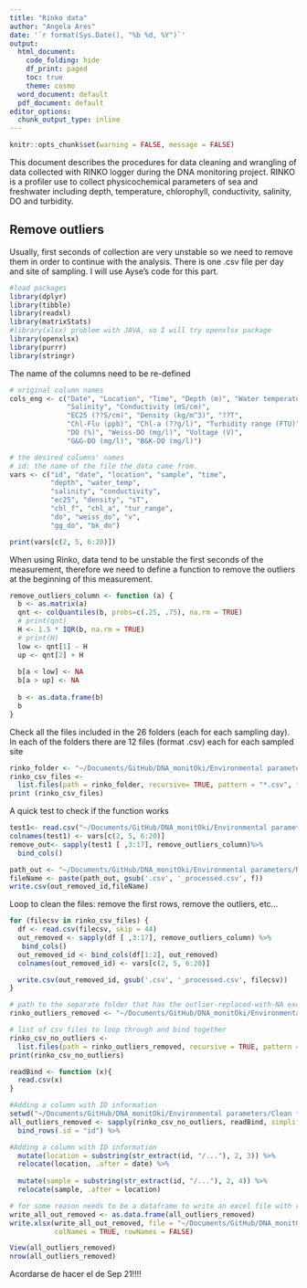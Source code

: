 ```yaml
---
title: "Rinko data"
author: "Angela Ares"
date: '`r format(Sys.Date(), "%b %d, %Y")`'
output:
  html_document:
    code_folding: hide
    df_print: paged
    toc: true
    theme: cosmo
  word_document: default
  pdf_document: default
editor_options: 
  chunk_output_type: inline
---
```


```r
knitr::opts_chunk$set(warning = FALSE, message = FALSE) 
```

This document describes the procedures for data cleaning and wrangling of data collected with RINKO logger during the DNA monitoring project. RINKO is a profiler use to collect physicochemical parameters of sea and freshwater including depth, temperature, chlorophyll, conductivity, salinity, DO and turbidity. 

## Remove outliers
Usually, first seconds of collection are very unstable so we need to remove them in order to continue with the analysis. 
There is one .csv file per day and site of sampling. 
I will use Ayse's code for this part.

```r
#load packages
library(dplyr)
library(tibble)
library(readxl)
library(matrixStats)
#library(xlsx) problem with JAVA, so I will try openxlsx package
library(openxlsx)
library(purrr)
library(stringr)
```

The name of the columns need to be re-defined
```r
# original column names
cols_eng <- c("Date", "Location", "Time", "Depth (m)", "Water temperature (?C)", 
              "Salinity", "Conductivity (mS/cm)", 
              "EC25 (??S/cm)", "Density (kg/m^3)", "??T", 
              "Chl-Flu (ppb)", "Chl-a (??g/l)", "Turbidity range (FTU)",
              "DO (%)", "Weiss-DO (mg/l)", "Voltage (V)", 
              "G&G-DO (mg/l)", "B&K-DO (mg/l)")  

# the desired columns' names
# id: the name of the file the data came from.
vars <- c("id", "date", "location", "sample", "time", 
          "depth", "water_temp", 
          "salinity", "conductivity", 
          "ec25", "density", "sT", 
          "chl_f", "chl_a", "tur_range",
          "do", "weiss_do", "v", 
          "gg_do", "bk_do") 

print(vars[c(2, 5, 6:20)])

```

When using Rinko, data tend to be unstable the first seconds of the measurement, therefore we need to define a function to remove the outliers at the beginning of this measurement. 
```r

remove_outliers_column <- function (a) {
  b <- as.matrix(a)
  qnt <- colQuantiles(b, probs=c(.25, .75), na.rm = TRUE)
  # print(qnt)
  H <- 1.5 * IQR(b, na.rm = TRUE)
  # print(H)
  low <- qnt[1] - H
  up <- qnt[2] + H
  
  b[a < low] <- NA
  b[a > up] <- NA
  
  b <- as.data.frame(b)
  b 
}
```

Check all the files included in the 26 folders (each for each sampling day). In each of the folders there are 12 files (format .csv) each for each sampled site
```r
rinko_folder <- "~/Documents/GitHub/DNA_monitOki/Environmental parameters/Rinko data python mining/"
rinko_csv_files <- 
  list.files(path = rinko_folder, recursive= TRUE, pattern = "*.csv", full.names=TRUE)
print (rinko_csv_files)
```
 
A quick test to check if the function works
```r
test1<- read.csv("~/Documents/GitHub/DNA_monitOki/Environmental parameters/Rinko data python mining/1. Sept17/202009171550_Ｒ２Ｃ-ASTD152-ALC-R02_0264_155041.csv", skip= 44)
colnames(test1) <- vars[c(2, 5, 6:20)]
remove_out<- sapply(test1 [ ,3:17], remove_outliers_column)%>%
  bind_cols()
```

```r
path_out <- "~/Documents/GitHub/DNA_monitOki/Environmental parameters/Rinko data clean/"
fileName <- paste(path_out, gsub('.csv', '_processed.csv', f))
write.csv(out_removed_id,fileName)
```

Loop to clean the files: remove the first rows, remove the outliers, etc...
```r
for (filecsv in rinko_csv_files) {
  df <- read.csv(filecsv, skip = 44)
  out_removed <- sapply(df [ ,3:17], remove_outliers_column) %>%
   bind_cols()
  out_removed_id <- bind_cols(df[1:2], out_removed)
  colnames(out_removed_id) <- vars[c(2, 5, 6:20)]

  write.csv(out_removed_id, gsub('.csv', '_processed.csv', filecsv))
}
```


```r
# path to the separate folder that has the outlier-replaced-with-NA excel files
rinko_outliers_removed <- "~/Documents/GitHub/DNA_monitOki/Environmental parameters/Clean files/"

# list of csv files to loop through and bind together
rinko_csv_no_outliers <- 
  list.files(path = rinko_outliers_removed, recursive = TRUE, pattern = "*.csv")
print(rinko_csv_no_outliers)

readBind <- function (x){
  read.csv(x)
}

#Adding a column with ID information
setwd("~/Documents/GitHub/DNA_monitOki/Environmental parameters/Clean files")
all_outliers_removed <- sapply(rinko_csv_no_outliers, readBind, simplify=FALSE) %>%
  bind_rows(.id = "id") %>% 

#Adding a column with ID information
  mutate(location = substring(str_extract(id, "/..."), 2, 3)) %>%
  relocate(location, .after = date) %>% 
  
  mutate(sample = substring(str_extract(id, "/..."), 2, 4)) %>%
  relocate(sample, .after = location)

# for some reason needs to be a dataframe to write an excel file with row.names = FALSE
write_all_out_removed <- as.data.frame(all_outliers_removed) 
write.xlsx(write_all_out_removed, file = "~/Documents/GitHub/DNA_monitOki/Environmental parameters/rinko_all_outliers_removed.xls", 
           colNames = TRUE, rowNames = FALSE)

View(all_outliers_removed)
nrow(all_outliers_removed)
```

Acordarse de hacer el de Sep 21!!!!
